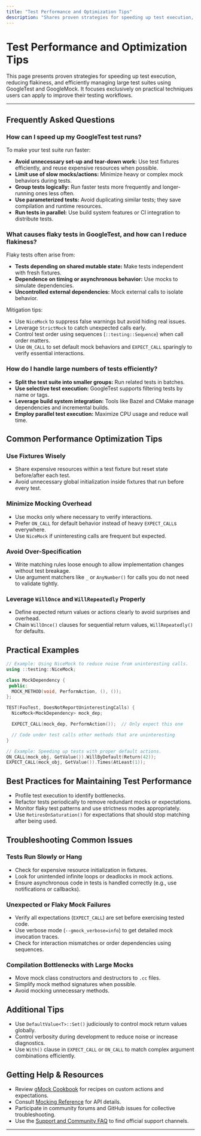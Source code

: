 ```yaml
---
title: "Test Performance and Optimization Tips"
description: "Shares proven strategies for speeding up test execution, reducing flakiness, and handling large numbers of tests efficiently with GoogleTest and GoogleMock."
---
```


# Test Performance and Optimization Tips

This page presents proven strategies for speeding up test execution, reducing flakiness, and efficiently managing large test suites using GoogleTest and GoogleMock. It focuses exclusively on practical techniques users can apply to improve their testing workflows.

---

## Frequently Asked Questions

### How can I speed up my GoogleTest test runs?

To make your test suite run faster:

- **Avoid unnecessary set-up and tear-down work:** Use test fixtures efficiently, and reuse expensive resources when possible.
- **Limit use of slow mocks/actions:** Minimize heavy or complex mock behaviors during tests.
- **Group tests logically:** Run faster tests more frequently and longer-running ones less often.
- **Use parameterized tests:** Avoid duplicating similar tests; they save compilation and runtime resources.
- **Run tests in parallel:** Use build system features or CI integration to distribute tests.


### What causes flaky tests in GoogleTest, and how can I reduce flakiness?

Flaky tests often arise from:

- **Tests depending on shared mutable state:** Make tests independent with fresh fixtures.
- **Dependence on timing or asynchronous behavior:** Use mocks to simulate dependencies.
- **Uncontrolled external dependencies:** Mock external calls to isolate behavior.

Mitigation tips:

- Use `NiceMock` to suppress false warnings but avoid hiding real issues.
- Leverage `StrictMock` to catch unexpected calls early.
- Control test order using sequences (`::testing::Sequence`) when call order matters.
- Use `ON_CALL` to set default mock behaviors and `EXPECT_CALL` sparingly to verify essential interactions.


### How do I handle large numbers of tests efficiently?

- **Split the test suite into smaller groups:** Run related tests in batches.
- **Use selective test execution:** GoogleTest supports filtering tests by name or tags.
- **Leverage build system integration:** Tools like Bazel and CMake manage dependencies and incremental builds.
- **Employ parallel test execution:** Maximize CPU usage and reduce wall time.


## Common Performance Optimization Tips

### Use Fixtures Wisely

- Share expensive resources within a test fixture but reset state before/after each test.
- Avoid unnecessary global initialization inside fixtures that run before every test.

### Minimize Mocking Overhead

- Use mocks only where necessary to verify interactions.
- Prefer `ON_CALL` for default behavior instead of heavy `EXPECT_CALL`s everywhere.
- Use `NiceMock` if uninteresting calls are frequent but expected.

### Avoid Over-Specification

- Write matching rules loose enough to allow implementation changes without test breakage.
- Use argument matchers like `_` or `AnyNumber()` for calls you do not need to validate tightly.

### Leverage `WillOnce` and `WillRepeatedly` Properly

- Define expected return values or actions clearly to avoid surprises and overhead.
- Chain `WillOnce()` clauses for sequential return values, `WillRepeatedly()` for defaults.


## Practical Examples

```cpp
// Example: Using NiceMock to reduce noise from uninteresting calls.
using ::testing::NiceMock;

class MockDependency {
 public:
  MOCK_METHOD(void, PerformAction, (), ());
};

TEST(FooTest, DoesNotReportUninterestingCalls) {
  NiceMock<MockDependency> mock_dep;

  EXPECT_CALL(mock_dep, PerformAction());  // Only expect this one

  // Code under test calls other methods that are uninteresting
}
```

```cpp
// Example: Speeding up tests with proper default actions.
ON_CALL(mock_obj, GetValue()).WillByDefault(Return(42));
EXPECT_CALL(mock_obj, GetValue()).Times(AtLeast(1));
```

## Best Practices for Maintaining Test Performance

- Profile test execution to identify bottlenecks.
- Refactor tests periodically to remove redundant mocks or expectations.
- Monitor flaky test patterns and use strictness modes appropriately.
- Use `RetiresOnSaturation()` for expectations that should stop matching after being used.

## Troubleshooting Common Issues

### Tests Run Slowly or Hang

- Check for expensive resource initialization in fixtures.
- Look for unintended infinite loops or deadlocks in mock actions.
- Ensure asynchronous code in tests is handled correctly (e.g., use notifications or callbacks).

### Unexpected or Flaky Mock Failures

- Verify all expectations (`EXPECT_CALL`) are set before exercising tested code.
- Use verbose mode (`--gmock_verbose=info`) to get detailed mock invocation traces.
- Check for interaction mismatches or order dependencies using sequences.

### Compilation Bottlenecks with Large Mocks

- Move mock class constructors and destructors to `.cc` files.
- Simplify mock method signatures when possible.
- Avoid mocking unnecessary methods.

## Additional Tips

- Use `DefaultValue<T>::Set()` judiciously to control mock return values globally.
- Control verbosity during development to reduce noise or increase diagnostics.
- Use `With()` clause in `EXPECT_CALL` or `ON_CALL` to match complex argument combinations efficiently.

## Getting Help & Resources

- Review [gMock Cookbook](https://google.github.io/googletest/gmock_cook_book.html) for recipes on custom actions and expectations.
- Consult [Mocking Reference](https://google.github.io/googletest/reference/mocking-framework.html) for API details.
- Participate in community forums and GitHub issues for collective troubleshooting.
- Use the [Support and Community FAQ](https://google.github.io/googletest/faq/support-and-community-faq/where-to-get-help.html) to find official support channels.

---